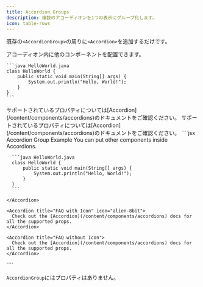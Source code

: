 ```yaml
---
title: Accordion Groups
description: 複数のアコーディオンを1つの表示にグループ化します。
icon: table-rows
---
```


既存の`<AccordionGroup>`の周りに`<Accordion>`を追加するだけです。

<AccordionGroup>
  <Accordion title="FAQ without Icon">
    アコーディオン内に他のコンポーネントを配置できます。

    ```java HelloWorld.java
    class HelloWorld {
        public static void main(String[] args) {
            System.out.println("Hello, World!");
        }
    }
    ```
  </Accordion>

  <Accordion title="FAQ with Icon" icon="alien-8bit">
    サポートされているプロパティについては[Accordion](/content/components/accordions)のドキュメントをご確認ください。
  </Accordion>

  <Accordion title="FAQ without Icon">
    サポートされているプロパティについては[Accordion](/content/components/accordions)のドキュメントをご確認ください。
  </Accordion>
</AccordionGroup>

<RequestExample>
  ````jsx Accordion Group Example
  <AccordionGroup>
    <Accordion title="FAQ without Icon">
      You can put other components inside Accordions.

      ```java HelloWorld.java
      class HelloWorld {
          public static void main(String[] args) {
              System.out.println("Hello, World!");
          }
      }
      ```

    </Accordion>

    <Accordion title="FAQ with Icon" icon="alien-8bit">
      Check out the [Accordion](/content/components/accordions) docs for all the supported props.
    </Accordion>

    <Accordion title="FAQ without Icon">
      Check out the [Accordion](/content/components/accordions) docs for all the supported props.
    </Accordion>
  </AccordionGroup>
  ````
</RequestExample>

`AccordionGroup`にはプロパティはありません。
